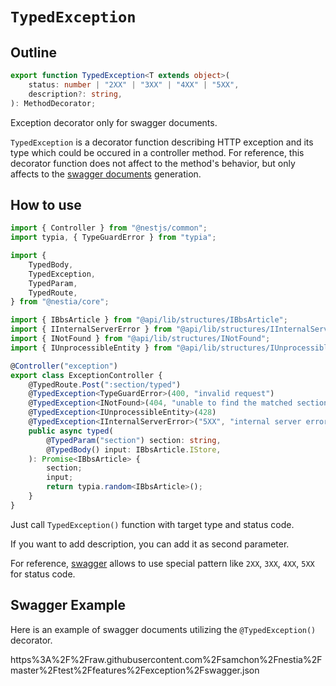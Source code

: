 # `TypedException`
## Outline
```typescript
export function TypedException<T extends object>(
    status: number | "2XX" | "3XX" | "4XX" | "5XX",
    description?: string,
): MethodDecorator;
```

Exception decorator only for swagger documents.

`TypedException` is a decorator function describing HTTP exception and its type which could be occured in a controller method. For reference, this decorator function does not affect to the method's behavior, but only affects to the [swagger documents](./sdk/swagger) generation.




## How to use
```typescript showLineNumbers
import { Controller } from "@nestjs/common";
import typia, { TypeGuardError } from "typia";

import {
    TypedBody,
    TypedException,
    TypedParam,
    TypedRoute,
} from "@nestia/core";

import { IBbsArticle } from "@api/lib/structures/IBbsArticle";
import { IInternalServerError } from "@api/lib/structures/IInternalServerError";
import { INotFound } from "@api/lib/structures/INotFound";
import { IUnprocessibleEntity } from "@api/lib/structures/IUnprocessibleEntity";

@Controller("exception")
export class ExceptionController {
    @TypedRoute.Post(":section/typed")
    @TypedException<TypeGuardError>(400, "invalid request")
    @TypedException<INotFound>(404, "unable to find the matched section")
    @TypedException<IUnprocessibleEntity>(428)
    @TypedException<IInternalServerError>("5XX", "internal server error")
    public async typed(
        @TypedParam("section") section: string,
        @TypedBody() input: IBbsArticle.IStore,
    ): Promise<IBbsArticle> {
        section;
        input;
        return typia.random<IBbsArticle>();
    }
}
```

Just call `TypedException()` function with target type and status code. 

If you want to add description, you can add it as second parameter.

For reference, [swagger](./sdk/swagger) allows to use special pattern like `2XX`, `3XX`, `4XX`, `5XX` for status code.




## Swagger Example
Here is an example of swagger documents utilizing the `@TypedException()` decorator.

https%3A%2F%2Fraw.githubusercontent.com%2Fsamchon%2Fnestia%2Fmaster%2Ftest%2Ffeatures%2Fexception%2Fswagger.json